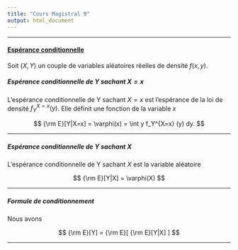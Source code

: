```yaml
--- 
title: "Cours Magistral 9"
output: html_document 
---
```


** **

#### [Espérance conditionnelle](https://fr.wikipedia.org/wiki/Esp%C3%A9rance_conditionnelle)

Soit $(X,Y)$ un couple de variables aléatoires réelles de densité $f(x,y)$.   

#####  Espérance conditionnelle de Y sachant $X=x$ 

L'espérance conditionnelle de Y sachant $X=x$ est l'espérance de la loi de densité $f_Y^{X=x} (y)$. Elle définit une fonction de la variable $x$

$$
{\rm E}[Y|X=x]  =  \varphi(x)  = \int y f_Y^{X=x} (y) dy.
$$

** **

#####  Espérance conditionnelle de Y sachant $X$ 


L'espérance conditionnelle de Y sachant $X$ est la variable aléatoire  

$$
{\rm E}[Y|X]  =   \varphi(X)
$$


** **


##### Formule de conditionnement


Nous avons 

$$
{\rm E}[Y]  = {\rm E}[ {\rm E}[Y|X] ] 
$$

** **



